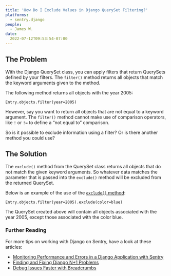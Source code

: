 ```yaml
---
title: 'How Do I Exclude Values in Django QuerySet Filtering?'
platforms:
  - sentry.django
people:
  - James W.
date:
  2022-07-12T09:53:54-07:00
---
```


## The Problem

With the Django QuerySet class, you can apply filters that return QuerySets defined by your filters. The `filter()` method returns all objects that match the keyword arguments given to the method.

The following method returns all objects with the year 2005:

```
Entry.objects.filter(year=2005)
```

However, say you want to return all objects that are not equal to a keyword argument. The `filter()` method cannot make use of comparison operators, like `!` or `!=` to define a “not equal to” comparison.

So is it possible to exclude information using a filter? Or is there another method you could use?

## The Solution

The `exclude()` method from the QuerySet class returns all objects that do not match the given keyword arguments. So whatever data matches the parameter that is passed into the `exclude()` method will be excluded from the returned QuerySet.

Below is an example of the use of the [`exclude()` method](https://docs.djangoproject.com/en/4.0/ref/models/querysets/#exclude):

```
Entry.objects.filter(year=2005).exclude(color=blue)
```

The QuerySet created above will contain all objects associated with the year 2005, except those associated with the color blue.

### Further Reading

For more tips on working with Django on Sentry, have a look at these articles:

 - [Monitoring Performance and Errors in a Django Application with Sentry](https://blog.sentry.io/2022/05/19/monitoring-performance-and-errors-in-a-django-application-with-sentry#create-a-django-project)
 - [Finding and Fixing Django N+1 Problems](https://blog.sentry.io/2020/09/14/finding-and-fixing-django-n-1-problems)
 - [Debug Issues Faster with Breadcrumbs](https://blog.sentry.io/2016/05/04/breadcrumbs#python)
